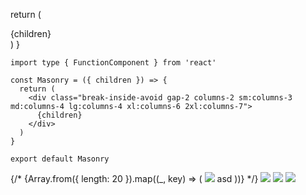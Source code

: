   return (
    <div class="break-inside-avoid gap-2 columns-2 sm:columns-3 md:columns-4 lg:columns-4 xl:columns-6 2xl:columns-7">
      {children}
    </div>
  )
}

```tsx title="components/Masonry/index.tsx"
import type { FunctionComponent } from 'react'

const Masonry = ({ children }) => {
  return (
    <div class="break-inside-avoid gap-2 columns-2 sm:columns-3 md:columns-4 lg:columns-4 xl:columns-6 2xl:columns-7">
      {children}
    </div>
  )
}

export default Masonry
```

<Masonry>
  {/* {Array.from({ length: 20 }).map((_, key) => (
    <img src="https://i.pravatar.cc" key={key}>
      asd
    </img>
  ))} */}
  <img src="https://i.pravatar.cc" class="inline-block" />
  <img src="https://i.pravatar.cc" class="inline-block" />
  <img src="https://i.pravatar.cc" class="inline-block" />
</Masonry>

